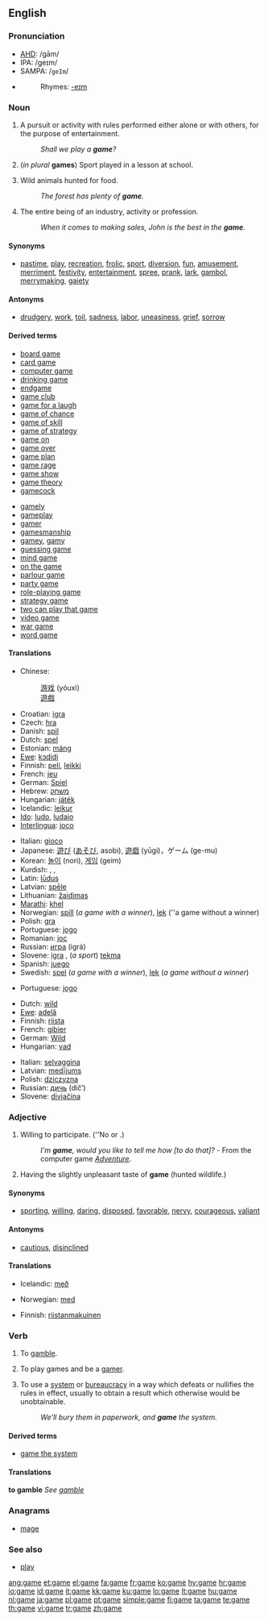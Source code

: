 ==English==
{{wikipedia}}

===Pronunciation===
* [[AHD]]: /gām/
* IPA: /ɡeɪm/
* SAMPA: /<tt>geIm</tt>/
* {{audio|en-us-game.ogg|Audio (US)}}
*: Rhymes: [[Rhymes:English:-eɪm|-eɪm]]

===Noun===
{{en-noun|s|-}}

# {{countable}} A pursuit or activity with rules performed either alone or with others, for the purpose of entertainment.
#: ''Shall we play a '''game'''?''<!-- - WOPR computer, from the movie ''[[w:Wargames|Wargames]]''.-->
# (''in plural'' '''games''') Sport played in a lesson at school.
# {{uncountable}} Wild animals hunted for food.
#: ''The forest has plenty of '''game'''.''
# {{countable}} The entire being of an industry, activity or profession.
#: ''When it comes to making sales, John is the best in the '''game'''.''


====Synonyms====
*{{sense|activity performed for entertainment}} [[pastime]], [[play]], [[recreation]], [[frolic]], [[sport]], [[diversion]], [[fun]], [[amusement]], [[merriment]], [[festivity]], [[entertainment]], [[spree]], [[prank]], [[lark]], [[gambol]], [[merrymaking]], [[gaiety]]

====Antonyms====
* {{sense|activity performed for entertainment}} [[drudgery]], [[work]], [[toil]], [[sadness]], [[labor]], [[uneasiness]], [[grief]], [[sorrow]]

====Derived terms====
{{rel-top|Derived terms}}
* [[board game]]
* [[card game]]
* [[computer game]]
* [[drinking game]]
* [[endgame]]
* [[game club]]
* [[game for a laugh]]
* [[game of chance]]
* [[game of skill]]
* [[game of strategy]]
* [[game on]]
* [[game over]]
* [[game plan]]
* [[game rage]]
* [[game show]]
* [[game theory]]
* [[gamecock]]
{{rel-mid}}
* [[gamely]]
* [[gameplay]]
* [[gamer]]<!--person who plays games-->
* [[gamesmanship]]
* [[gamey]], [[gamy]]
* [[guessing game]]
* [[mind game]]
* [[on the game]]
* [[parlour game]]
* [[party game]]
* [[role-playing game]]
* [[strategy game]]
* [[two can play that game]]
* [[video game]]
* [[war game]]
* [[word game]]
{{rel-bottom}}

====Translations====
{{trans-top|pursuit or activity for entertainment}}
* Chinese:
*: [[游戏]] (yóuxì)
*: [[遊戲]]
* Croatian: [[igra]] {{f}}
* Czech: [[hra]] {{f}}
* Danish: [[spil]]
* Dutch: [[spel]] {{n}}
* Estonian: [[mäng]]
* [[Ewe]]: [[kɔɖiɖi]] {{n}}
* Finnish: [[peli]], [[leikki]]
* French: [[jeu]] {{m}}
* German: [[Spiel]] {{n}}
* Hebrew: [[משחק]] {{m}}
* Hungarian: [[játék]] {{m}}
* Icelandic: [[leikur]] {{m}}
* [[Ido]]: [[ludo]], [[ludajo]]
* [[Interlingua]]: [[joco]]
{{trans-mid}}
* Italian: [[gioco]] {{m}}
* Japanese: [[遊び]] ([[あそび]], asobi), [[遊戯]] (yūgi)，ゲーム (ge-mu)
* Korean: [[놀이]] (nori), [[게임]] (geim)
* Kurdish: {{KUchar|[[گه‌مه‌]]}}, {{KUchar|[[یاری]]}}, {{KUchar|[[وازی]]}}
* Latin: [[ludus|lūdus]] {{m}}
* Latvian: [[spēle]] {{f}}
* Lithuanian: [[žaidimas]] {{m}}
* [[Marathi]]: [[khel]] {{m}}
* Norwegian: [[spill]] (''a game with a winner''), [[lek]] (''a game without a winner)
* Polish: [[gra]] {{f}}
* Portuguese: [[jogo]] {{m}}
* Romanian: [[joc]] {{n}}
* Russian: [[игра#Russian | игра]] (igrá) {{f}}
* Slovene: [[igra]] {{f}}, (''a sport'') [[tekma]] {{f}}
* Spanish: [[juego]] {{m}}
* Swedish: [[spel]] {{n}} (''a game with a winner''), [[lek]] (''a game without a winner'')
{{trans-bottom}}

{{trans-top|sport played in a lesson at school}}
* Portuguese: [[jogo]]
{{trans-mid}}
{{trans-bottom}}

{{trans-top|wild animals hunted for food}}
* Dutch: [[wild#Dutch|wild]] {{n}}
* [[Ewe]]: [[adelã]]
* Finnish: [[riista]]
* French: [[gibier]] {{m}}
* German: [[Wild#German|Wild]] {{n}}
* Hungarian: [[vad]]
{{trans-mid}}
* Italian: [[selvaggina]] {{f}}
* Latvian: [[medījums]] {{m}}
* Polish: [[dziczyzna]] {{f}}
* Russian: [[дичь]] (dič’) {{f}}
* Slovene: [[divjačina]] {{f}}
{{trans-bottom}}

===Adjective===
{{en-adj|[[gamer]]|[[gamest]]}}<!--NOTE: compar & superl confirmed as existing in other dictionaries-->

# Willing to participate.  (''No {{compar}} or {{superl}}.)
#: ''I'm '''game''', would you like to tell me how [to do that]?'' - From the computer game ''[[w:Adventure (computer game)|Adventure]]''.
# Having the slightly unpleasant taste of '''game''' (hunted wildlife.)

====Synonyms====
*{{sense|willing to participate}} [[sporting]], [[willing]], [[daring]], [[disposed]], [[favorable]], [[nervy]], [[courageous]], [[valiant]]

====Antonyms====
*{{sense|willing to participate}} [[cautious]], [[disinclined]]

====Translations====
{{trans-top|willing to participate}}
* Icelandic: [[með]]
{{trans-mid}}
* Norwegian: [[med]]
{{trans-bottom}}

{{trans-top|taste of wildlife}}
* Finnish: [[riistanmakuinen]]
{{trans-mid}}
{{trans-bottom}}

===Verb===
{{en-verb|gam|ing}}

# {{intransitive}} To [[gamble]].
# {{intransitive}} To play games and be a [[gamer]].
# {{transitive}} To use a [[system]] or [[bureaucracy]] in a way which defeats or nullifies the rules in effect, usually to obtain a result which otherwise would be unobtainable.
#: ''We'll bury them in paperwork, and '''game''' the system.''

====Derived terms====
* [[game the system]]

====Translations====
'''to gamble'''
''See [[gamble]]''

{{trans-top|to defeat the rules in order to obtain a result}}
{{trans-mid}}
{{trans-bottom}}

===Anagrams===
* [[mage]]

===See also===
* [[play]]
<!-- not really closely enough related See Also: [[puzzle]], [[pastime]], [[hobby]].-->

[[ang:game]]
[[et:game]]
[[el:game]]
[[fa:game]]
[[fr:game]]
[[ko:game]]
[[hy:game]]
[[hr:game]]
[[io:game]]
[[id:game]]
[[it:game]]
[[kk:game]]
[[ku:game]]
[[lo:game]]
[[lt:game]]
[[hu:game]]
[[nl:game]]
[[ja:game]]
[[pl:game]]
[[pt:game]]
[[simple:game]]
[[fi:game]]
[[ta:game]]
[[te:game]]
[[th:game]]
[[vi:game]]
[[tr:game]]
[[zh:game]]